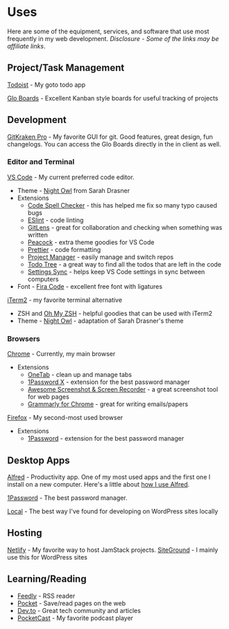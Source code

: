 
# Uses

Here are some of the equipment, services, and software that use most frequently in my web development. _Disclosure - Some of the links may be affiliate links_.

## Project/Task Management

[Todoist](https://todoist.com/r/joelmturner_rooqqg) - My goto todo app

[Glo Boards](https://www.gitkraken.com/boards?referralCode=78cNgZYg) - Excellent Kanban style boards for useful tracking of projects

## Development

[GitKraken Pro](https://www.gitkraken.com/invite/78cNgZYg) - My favorite GUI for git. Good features, great design, fun changelogs. You can access the Glo Boards directly in the in client as well.

### Editor and Terminal

[VS Code](https://code.visualstudio.com/) - My current preferred code editor.

- Theme - [Night Owl](https://marketplace.visualstudio.com/items?itemName=sdras.night-owl) from Sarah Drasner
- Extensions
  - [Code Spell Checker](https://marketplace.visualstudio.com/items?itemName=streetsidesoftware.code-spell-checker) - this has helped me fix so many typo caused bugs
  - [ESlint](https://marketplace.visualstudio.com/items?itemName=dbaeumer.vscode-eslint) - code linting
  - [GitLens](https://marketplace.visualstudio.com/items?itemName=eamodio.gitlens) - great for collaboration and checking when something was written
  - [Peacock](https://marketplace.visualstudio.com/items?itemName=johnpapa.vscode-peacock) - extra theme goodies for VS Code
  - [Prettier](https://marketplace.visualstudio.com/items?itemName=esbenp.prettier-vscode) - code formatting
  - [Project Manager](https://marketplace.visualstudio.com/items?itemName=alefragnani.project-manager) - easily manage and switch repos
  - [Todo Tree](https://marketplace.visualstudio.com/items?itemName=Gruntfuggly.todo-tree) - a great way to find all the todos that are left in the code
  - [Settings Sync](https://marketplace.visualstudio.com/items?itemName=Shan.code-settings-sync) - helps keep VS Code settings in sync between computers
- Font - [Fira Code](https://github.com/tonsky/FiraCode) - excellent free font with ligatures

[iTerm2](https://www.iterm2.com/) - my favorite terminal alternative

- ZSH and [Oh My ZSH](https://ohmyz.sh/) - helpful goodies that can be used with iTerm2
- Theme - [Night Owl](https://github.com/nickcernis/iterm2-night-owl) - adaptation of Sarah Drasner's theme

### Browsers

[Chrome](https://www.google.com/chrome/) - Currently, my main browser

- Extensions
  - [OneTab](https://chrome.google.com/webstore/detail/onetab/chphlpgkkbolifaimnlloiipkdnihall?hl=en) - clean up and manage tabs
  - [1Password X](https://chrome.google.com/webstore/detail/1password-x-%E2%80%93-password-ma/aeblfdkhhhdcdjpifhhbdiojplfjncoa?hl=en) - extension for the best password manager
  - [Awesome Screenshot & Screen Recorder](https://chrome.google.com/webstore/detail/awesome-screenshot-screen/nlipoenfbbikpbjkfpfillcgkoblgpmj) - a great screenshot tool for web pages
  - [Grammarly for Chrome](https://chrome.google.com/webstore/detail/grammarly-for-chrome/kbfnbcaeplbcioakkpcpgfkobkghlhen) - great for writing emails/papers

[Firefox](https://www.mozilla.org/en-US/firefox/) - My second-most used browser

- Extensions
  - [1Password](https://1password.com/browsers/firefox/) - extension for the best password manager

## Desktop Apps

[Alfred](https://www.alfredapp.com/) - Productivity app. One of my most used apps and the first one I install on a new computer. Here's a little about [how I use Alfred](/blog/productivity-practices-front-end-development/#app-launching).

[1Password](https://1password.com/) - The best password manager.

[Local](https://localwp.com/) - The best way I've found for developing on WordPress sites locally

## Hosting

[Netlify](https://www.netlify.com/) - My favorite way to host JamStack projects.
[SiteGround](https://www.siteground.com/go/inclinedcreative) - I mainly use this for WordPress sites

## Learning/Reading

- [Feedly](https://feedly.com/) - RSS reader
- [Pocket](https://app.getpocket.com/) - Save/read pages on the web
- [Dev.to](https://dev.to/) - Great tech community and articles
- [PocketCast](https://www.pocketcasts.com/) - My favorite podcast player


